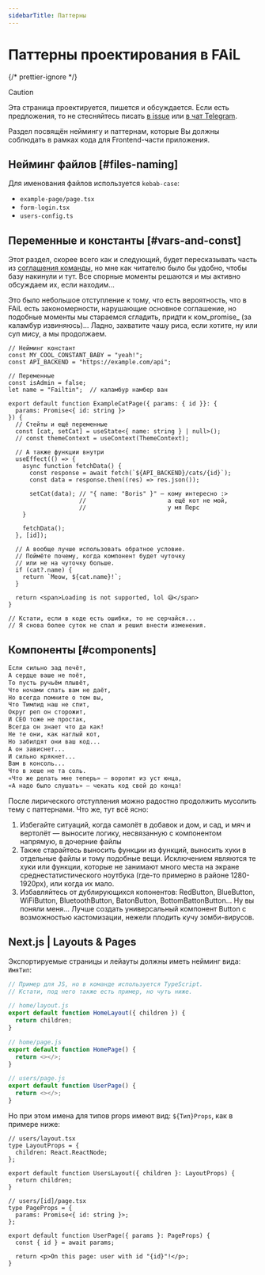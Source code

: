 ```yaml
---
sidebarTitle: Паттерны
---
```


# Паттерны проектирования в FAiL

{/* prettier-ignore */}
> [!CAUTION]
>
> Эта страница проектируется, пишется и обсуждается. Если есть предложения, то
> не стесняйтесь писать [в issue](https://github.com/Lazy-And-Focused/LAFka/issues)
> или [в чат Telegram](https://t.me/laf_disccussion).

Раздел посвящён неймингу и паттернам, которые Вы должны соблюдать в
рамках кода для Frontend-части приложения.

## Нейминг файлов [#files-naming]

Для именования файлов используется `kebab-case`:

- `example-page/page.tsx`
- `form-login.tsx`
- `users-config.ts`

## Переменные и константы [#vars-and-const]

Этот раздел, скорее всего как и следующий, будет пересказывать
часть из [соглашения команды](../../agreements/general.mdx), но мне
как читателю было бы удобно, чтобы базу накинули и тут. Все спорные
моменты решаются и мы активно обсуждаем их, если находим...

Это было небольшое отступление к тому, что есть вероятность, что в
FAiL есть закономерности, нарушающие основное соглашение, но подобные
моменты мы стараемся сгладить, придти к ком_promise_ (за каламбур
извиняюсь)... Ладно, захватите чашу риса, если хотите, ну или суп мису, а мы
продолжаем.

```tsx
// Нейминг констант
const MY_COOL_CONSTANT_BABY = "yeah!";
const API_BACKEND = "https://example.com/api";

// Переменные
const isAdmin = false;
let name = "Failtin";  // каламбур намбер ван

export default function ExampleCatPage({ params: { id }}: {
  params: Promise<{ id: string }>
}) {
  // Стейты и ещё переменные
  const [cat, setCat] = useState<{ name: string } | null>();
  // const themeContext = useContext(ThemeContext);

  // А также функции внутри
  useEffect(() => {
    async function fetchData() {
      const response = await fetch(`${API_BACKEND}/cats/{id}`);
      const data = response.then((res) => res.json());

      setCat(data); // "{ name: "Boris" }" — кому интересно :>
                    //                       а ещё кот не мой,
                    //                       у мя Перс
    }

    fetchData();
  }, [id]);

  // А вообще лучше использовать обратное условие.
  // Поймёте почему, когда компонент будет чуточку
  // или не на чуточку больше.
  if (cat?.name) {
    return `Meow, ${cat.name}!`;
  }

  return <span>Loading is not supported, lol 😅</span>
}

// Кстати, если в коде есть ошибки, то не серчайся...
// Я снова более суток не спал и решил внести изменения.
```

## Компоненты [#components]

```txt
Если сильно зад печёт,
А сердце ваше не поёт,
То пусть ручьём плывёт,
Что ночами спать вам не даёт,
Но всегда помните о том вы,
Что Тимлид наш не спит,
Округ реп он сторожит,
И СЕО тоже не простак,
Всегда он знает что да как!
Не те они, как наглый кот,
Но забилдят они ваш код...
А он зависнет...
И сильно крякнет...
Вам в консоль...
Что в хеше не та соль.
«Что же делать мне теперь» — воропит из уст юнца,
«А надо было слушать» — чекать код свой до конца!
```

После лирического отступления можно радостно продолжить мусолить тему
с паттернами. Что же, тут всё ясно:

1. Избегайте ситуаций, когда самолёт в добавок и дом, и сад, и мяч и
вертолёт — выносите логику, несвязанную с компонентом напрямую, в
дочерние файлы
2. Также старайтесь выносить функции из функций, выносить хуки в
отдельные файлы и тому подобные вещи. Исключением являются те хуки
или функции, которые не занимают много места на экране
среднестатистического ноутбука (где-то примерно в районе
1280-1920px), или когда их мало.
3. Избавляйтесь от дублирующихся копонентов: RedButton, BlueButton,
WiFiButton, BluetoothButton, BatonButton, BottomBattonButton... Ну вы
поняли меня... Лучше создать универсальный компонент Button с
возможностью кастомизации, нежели плодить кучу зомби-вирусов.

## Next.js | Layouts & Pages

Экспортируемые страницы и лейауты должны иметь нейминг вида:
`ИмяТип`:

```js
// Пример для JS, но в команде используется TypeScript.
// Кстати, под него также есть пример, но чуть ниже.

// home/layout.js
export default function HomeLayout({ children }) {
  return children;
}

// home/page.js
export default function HomePage() {
  return <></>;
}

// users/page.js
export default function UserPage() {
  return <></>;
}
```

Но при этом имена для типов props имеют вид: `${Тип}Props`, как в
примере ниже:

```tsx
// users/layout.tsx
type LayoutProps = {
  children: React.ReactNode;
};

export default function UsersLayout({ children }: LayoutProps) {
  return children;
}

// users/[id]/page.tsx
type PageProps = {
  params: Promise<{ id: string }>;
};

export default function UserPage({ params }: PageProps) {
  const { id } = await params;

  return <p>On this page: user with id "{id}"!</p>;
}
```
